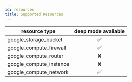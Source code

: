 ```yaml
---
id: resources
title: Supported Resources
---
```



|resource type|deep mode available|
|---|:-:|
| google_storage_bucket | ✅ |
| google_compute_firewall | ✅ |
| google_compute_router | ❌ |
| google_compute_instance | ❌ |
| google_compute_network | ✅ |
